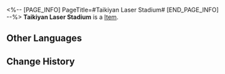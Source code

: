 <%-- [PAGE_INFO]
PageTitle=#Taikiyan Laser Stadium#
[END_PAGE_INFO] --%>
{{Item Infobox
|id          = 53095
|image       = Item Taikiyan Laser Stadium.png
|type        = 
|invCategory = Relics
|rarity      = 4
|effect      = 
|description = The plane encapsulates the most advanced arena on Planet Taikiyan &mdash; the Taikiyan Stadium. The atmosphere is lively both inside and outside the dome as flags wave in the air. With all eyes on the arena, an exciting game of Roboball is about to kick off.
|source1     = [[Simulated Universe]]: World 7 - Immersion Device Redemption
}}
'''Taikiyan Laser Stadium''' is a [[Item]].

==Other Languages==
{{Other Languages
|en   = Taikiyan Laser Stadium
|zhs  = 泰科铵的镭射球场
|zht  = 泰科銨的雷射球場
|ja   = タイキヤンのレーザー球場
|ko   = 타이키얀 레이저 구장
|es   = Estadio láser de Taikiyan
|fr   = Stade laser de Taikiyan
|ru   = Лазерный стадион Тайкияна
|th   = Taikiyan Laser Stadium
|vi   = Sân Vận Động Laser Taikiyan
|de   = Laser-Stadion auf Taikiyan
|id   = Taikiyan Laser Stadium
|pt   = Estádio Laser de Taikiyan
}}

==Change History==
{{Change History|1.2}}